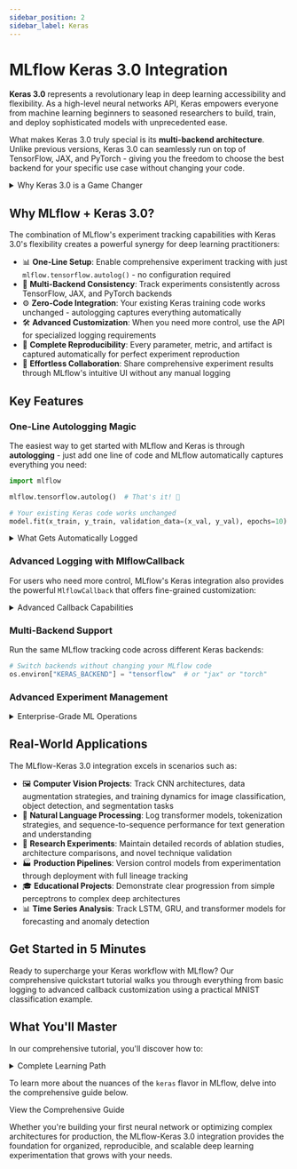 ```yaml
---
sidebar_position: 2
sidebar_label: Keras
---
```



# MLflow Keras 3.0 Integration

**Keras 3.0** represents a revolutionary leap in deep learning accessibility and flexibility. As a high-level neural networks API, Keras empowers everyone from machine learning beginners to seasoned researchers to build, train, and deploy sophisticated models with unprecedented ease.

What makes Keras 3.0 truly special is its **multi-backend architecture**. Unlike previous versions, Keras 3.0 can seamlessly run on top of TensorFlow, JAX, and PyTorch - giving you the freedom to choose the best backend for your specific use case without changing your code.

<details>
  <summary>Why Keras 3.0 is a Game Changer</summary>

#### Multi-Backend Freedom

- 🔧 **TensorFlow**: Production-ready ecosystem with robust deployment options
- ⚡ **JAX**: High-performance computing with automatic differentiation and JIT compilation
- 🔬 **PyTorch**: Research-friendly interface with dynamic computation graphs
- 🔄 **Seamless Switching**: Change backends without rewriting your model code

#### Universal Design Philosophy

- 🎯 **Beginner-Friendly**: Simple, intuitive APIs that make deep learning accessible
- 🚀 **Research-Ready**: Advanced features for cutting-edge experimentation
- 🏗️ **Production-Proven**: Battle-tested in enterprise environments worldwide
- 📚 **Comprehensive**: From basic neural networks to complex architectures

</details>

## Why MLflow + Keras 3.0?

The combination of MLflow's experiment tracking capabilities with Keras 3.0's flexibility creates a powerful synergy for deep learning practitioners:

- 📊 **One-Line Setup**: Enable comprehensive experiment tracking with just `mlflow.tensorflow.autolog()` - no configuration required
- 🔄 **Multi-Backend Consistency**: Track experiments consistently across TensorFlow, JAX, and PyTorch backends
- ⚙️ **Zero-Code Integration**: Your existing Keras training code works unchanged - autologging captures everything automatically
- 🛠️ **Advanced Customization**: When you need more control, use the <APILink fn="mlflow.keras.callback.MlflowCallback" /> API for specialized logging requirements
- 🔬 **Complete Reproducibility**: Every parameter, metric, and artifact is captured automatically for perfect experiment reproduction
- 👥 **Effortless Collaboration**: Share comprehensive experiment results through MLflow's intuitive UI without any manual logging

## Key Features

### One-Line Autologging Magic

The easiest way to get started with MLflow and Keras is through **autologging** - just add one line of code and MLflow automatically captures everything you need:

```python
import mlflow

mlflow.tensorflow.autolog()  # That's it! 🎉

# Your existing Keras code works unchanged
model.fit(x_train, y_train, validation_data=(x_val, y_val), epochs=10)
```

<details>
  <summary>What Gets Automatically Logged</summary>

#### Metrics

- 📊 **Training & Validation Loss**: Automatic tracking of loss functions across epochs
- 🎯 **Custom Metrics**: Any metrics you specify (accuracy, F1-score, etc.) are logged automatically
- 🛑 **Early Stopping Metrics**: When using `EarlyStopping`, MLflow logs `stopped_epoch`, `restored_epoch`, and restoration details

#### Parameters

- ⚙️ **Training Configuration**: All `fit()` parameters including batch size, epochs, and validation split
- 🧠 **Optimizer Details**: Optimizer name, learning rate, epsilon, and other hyperparameters
- 🛑 **Callback Parameters**: Early stopping settings like `min_delta`, `patience`, and `restore_best_weights`

#### Artifacts

- 📋 **Model Summary**: Complete architecture overview logged at training start
- 🤖 **MLflow Model**: Full Keras model saved for easy deployment and inference
- 📊 **TensorBoard Logs**: Complete training history for detailed visualization

#### Smart Run Management

- 🚀 **Automatic Run Creation**: If no run exists, MLflow creates one automatically
- 🔄 **Flexible Run Handling**: Works with existing runs or creates new ones as needed
- ⏹️ **Intelligent Run Ending**: Automatically closes runs when training completes

</details>

### Advanced Logging with MlflowCallback

For users who need more control, MLflow's Keras integration also provides the powerful `MlflowCallback` that offers fine-grained customization:

<details>
  <summary>Advanced Callback Capabilities</summary>

- 📋 **Custom Parameter Logging**: Selectively log specific parameters and hyperparameters
- 📈 **Granular Metrics Tracking**: Log metrics at custom intervals (per batch, per epoch, or custom frequencies)
- ⏱️ **Flexible Logging Frequency**: Choose between epoch-based or batch-based logging to match your monitoring needs
- 🎛️ **Custom Callback Extensions**: Subclass the callback to implement specialized logging for your unique requirements
- 🏷️ **Advanced Artifact Management**: Control exactly which artifacts get saved and when
- 🔍 **Performance Monitoring**: Add custom tracking for training time, memory usage, and convergence patterns

</details>

### Multi-Backend Support

Run the same MLflow tracking code across different Keras backends:

```python
# Switch backends without changing your MLflow code
os.environ["KERAS_BACKEND"] = "tensorflow"  # or "jax" or "torch"
```

### Advanced Experiment Management

<details>
  <summary>Enterprise-Grade ML Operations</summary>

- 📝 **Model Versioning**: Track different model architectures and their performance over time
- 🎯 **Hyperparameter Optimization**: Log and compare results from hyperparameter sweeps with tools like Optuna
- 📦 **Artifact Management**: Store model checkpoints, training plots, and custom visualizations
- 👥 **Collaborative Development**: Share experiment results with team members through MLflow's UI
- 🔄 **Reproducibility**: Capture exact environments and dependencies for perfect experiment reproduction
- 📊 **Performance Analytics**: Detailed insights into training dynamics and model behavior

</details>

## Real-World Applications

The MLflow-Keras 3.0 integration excels in scenarios such as:

- 🖼️ **Computer Vision Projects**: Track CNN architectures, data augmentation strategies, and training dynamics for image classification, object detection, and segmentation tasks
- 📝 **Natural Language Processing**: Log transformer models, tokenization strategies, and sequence-to-sequence performance for text generation and understanding
- 🔬 **Research Experiments**: Maintain detailed records of ablation studies, architecture comparisons, and novel technique validation
- 🏭 **Production Pipelines**: Version control models from experimentation through deployment with full lineage tracking
- 🎓 **Educational Projects**: Demonstrate clear progression from simple perceptrons to complex deep architectures
- 📊 **Time Series Analysis**: Track LSTM, GRU, and transformer models for forecasting and anomaly detection

## Get Started in 5 Minutes

Ready to supercharge your Keras workflow with MLflow? Our comprehensive quickstart tutorial walks you through everything from basic logging to advanced callback customization using a practical MNIST classification example.

<CardGroup>
  <PageCard
    headerText="Get Started with Keras 3.0 + MLflow"
    link="/ml/deep-learning/keras/quickstart/quickstart-keras"
    text="Master the fundamentals through a hands-on MNIST tutorial covering automatic logging, custom callbacks, multi-backend experimentation, and advanced tracking techniques."
  />
</CardGroup>

## What You'll Master

In our comprehensive tutorial, you'll discover how to:

<details>
  <summary>Complete Learning Path</summary>

#### Foundation Skills

- 🚀 Set up MLflow tracking for Keras 3.0 workflows across TensorFlow, JAX, and PyTorch backends
- ⚡ Enable comprehensive autologging with a single line of code: `mlflow.tensorflow.autolog()`
- 📊 Use `MlflowCallback` for advanced experiment logging and customization
- 📈 Implement custom logging strategies for both batch-level and epoch-level tracking
- 🎛️ Create specialized callback subclasses for advanced logging requirements

#### Advanced Techniques

- 📊 Visualize and compare training results in the MLflow UI with custom metrics
- 🔄 Switch between backends while maintaining consistent experiment tracking
- 🎯 Optimize hyperparameters while automatically logging all trial results
- 📦 Package and version your models for seamless deployment

#### Production Readiness

- 🏭 Apply enterprise-grade tracking to your production deep learning projects
- 👥 Set up collaborative workflows for team-based model development
- 🔍 Monitor model performance and training dynamics at scale
- 📋 Implement model governance and approval workflows

</details>

To learn more about the nuances of the `keras` flavor in MLflow, delve into the comprehensive guide below.

<Link className="button button--primary" to="/ml/deep-learning/keras/guide">
  <span>View the Comprehensive Guide</span>
</Link>

Whether you're building your first neural network or optimizing complex architectures for production, the MLflow-Keras 3.0 integration provides the foundation for organized, reproducible, and scalable deep learning experimentation that grows with your needs.
